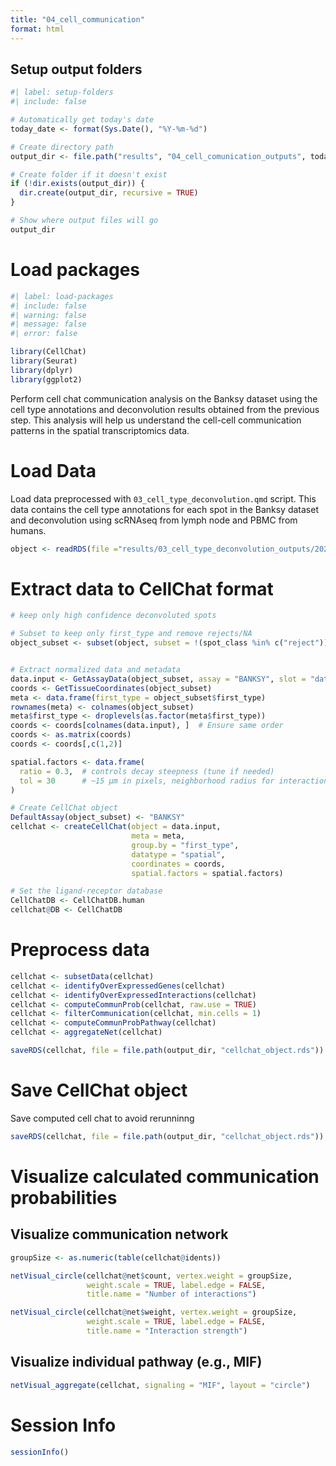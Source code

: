```yaml
---
title: "04_cell_communication"
format: html
---
```



## Setup output folders

```r
#| label: setup-folders
#| include: false

# Automatically get today's date
today_date <- format(Sys.Date(), "%Y-%m-%d")

# Create directory path
output_dir <- file.path("results", "04_cell_comunication_outputs", today_date)

# Create folder if it doesn't exist
if (!dir.exists(output_dir)) {
  dir.create(output_dir, recursive = TRUE)
}

# Show where output files will go
output_dir
```

# Load packages

```r
#| label: load-packages
#| include: false
#| warning: false
#| message: false
#| error: false

library(CellChat)
library(Seurat)
library(dplyr)
library(ggplot2)
```

Perform cell chat communication analysis on the Banksy dataset using the cell type annotations and deconvolution results obtained from the previous step. This analysis will help us understand the cell-cell communication patterns in the spatial transcriptomics data.

# Load Data

Load data preprocessed with `03_cell_type_deconvolution.qmd` script. This data contains the cell type annotations for each spot in the Banksy dataset and deconvolution using scRNAseq from lymph node and PBMC from humans.

```r
object <- readRDS(file ="results/03_cell_type_deconvolution_outputs/2025-07-30/Banksy_merged_annotation.rds")
```

# Extract data to CellChat format


```r

# keep only high confidence deconvoluted spots

# Subset to keep only first_type and remove rejects/NA
object_subset <- subset(object, subset = !(spot_class %in% c("reject")) & !is.na(spot_class))


# Extract normalized data and metadata
data.input <- GetAssayData(object_subset, assay = "BANKSY", slot = "data")
coords <- GetTissueCoordinates(object_subset)
meta <- data.frame(first_type = object_subset$first_type)
rownames(meta) <- colnames(object_subset)
meta$first_type <- droplevels(as.factor(meta$first_type))
coords <- coords[colnames(data.input), ]  # Ensure same order
coords <- as.matrix(coords)
coords <- coords[,c(1,2)]

spatial.factors <- data.frame(
  ratio = 0.3,  # controls decay steepness (tune if needed)
  tol = 30      # ~15 µm in pixels, neighborhood radius for interactions
)

# Create CellChat object
DefaultAssay(object_subset) <- "BANKSY"
cellchat <- createCellChat(object = data.input,
                           meta = meta,
                           group.by = "first_type",
                           datatype = "spatial",
                           coordinates = coords,
                           spatial.factors = spatial.factors)

# Set the ligand-receptor database
CellChatDB <- CellChatDB.human 
cellchat@DB <- CellChatDB

```

# Preprocess data

```r
cellchat <- subsetData(cellchat)                        
cellchat <- identifyOverExpressedGenes(cellchat)
cellchat <- identifyOverExpressedInteractions(cellchat)
cellchat <- computeCommunProb(cellchat, raw.use = TRUE)
cellchat <- filterCommunication(cellchat, min.cells = 1)
cellchat <- computeCommunProbPathway(cellchat)
cellchat <- aggregateNet(cellchat)

```
```r
saveRDS(cellchat, file = file.path(output_dir, "cellchat_object.rds"))
```


# Save CellChat object

Save computed cell chat to avoid rerunninng

```r
saveRDS(cellchat, file = file.path(output_dir, "cellchat_object.rds"))
```

# Visualize calculated communication probabilities

## Visualize communication network

```r
groupSize <- as.numeric(table(cellchat@idents))

netVisual_circle(cellchat@net$count, vertex.weight = groupSize, 
                 weight.scale = TRUE, label.edge = FALSE,
                 title.name = "Number of interactions")

netVisual_circle(cellchat@net$weight, vertex.weight = groupSize, 
                 weight.scale = TRUE, label.edge = FALSE,
                 title.name = "Interaction strength")

```

## Visualize individual pathway (e.g., MIF)

```r
netVisual_aggregate(cellchat, signaling = "MIF", layout = "circle")
```


# Session Info
```r
sessionInfo()
```

